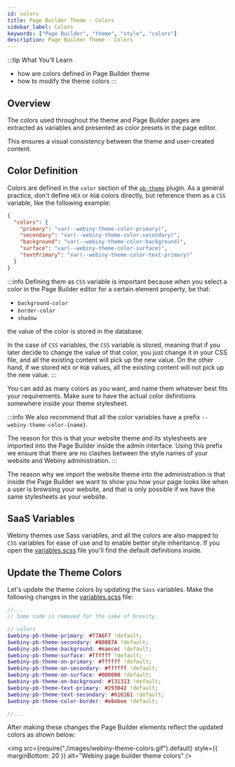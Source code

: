 ```yaml
---
id: colors
title: Page Builder Theme - Colors
sidebar_label: Colors
keywords: ["Page Builder", "theme", "style", "colors"]
description: Page Builder Theme - Colors
---
```


<!-- Always include this section on top of the page. -->

:::tip What You’ll Learn

- how are colors defined in Page Builder theme
- how to modify the theme colors
:::

## Overview

The colors used throughout the theme and Page Builder pages are extracted as variables and presented as color presets in the page editor.

This ensures a visual consistency between the theme and user-created content.

## Color Definition

Colors are defined in the `color` section of the [`pb-theme`](/docs/references/page-builder/plugins#pb-theme) plugin.
As a general practice, don't define `HEX` or `RGB` colors directly, but reference them as a `CSS` variable, like the following example:

```json title="apps/theme/pageBuilder/index.ts"
{
  "colors": {
    "primary": "var(--webiny-theme-color-primary)",
    "secondary": "var(--webiny-theme-color-secondary)",
    "background": "var(--webiny-theme-color-background)",
    "surface": "var(--webiny-theme-color-surface)",
    "textPrimary": "var(--webiny-theme-color-text-primary)"
  }
}
```

:::info
Defining them as `CSS` variable is important because when you select a color in the Page Builder editor for a certain element property, be that:

- `background-color`
- `border-color`
- `shadow`

the value of the color is stored in the database.

In the case of `CSS` variables, the `CSS` variable is stored, meaning that if you later decide to change the value of that color, you just change it in your CSS file, and all the existing content will pick up the new value.
On the other hand, if we stored `HEX` or `RGB` values, all the existing content will not pick up the new value.
:::

You can add as many colors as you want, and name them whatever best fits your requirements. Make sure to have the actual color definitions somewhere inside your theme stylesheet.

:::info
We also recommend that all the color variables have a prefix `--webiny-theme-color-{name}`.

The reason for this is that your website theme and its stylesheets are imported into the Page Builder inside the admin interface. Using this prefix we ensure that there are no clashes between the style names of your website and Webiny administration.
:::

The reason why we import the website theme into the administration is that inside the Page Builder we want to show you how your page looks like when a user is browsing your website, and that is only possible if we have the same stylesheets as your website.

## SaaS Variables

Webiny themes use Sass variables, and all the colors are also mapped to `CSS` variables for ease of use and to enable better
style inheritance. <!-- Add the link to style inheritance article -->
If you open the [variables.scss](https://github.com/webiny/webiny-js/blob/next/apps/theme/pageBuilder/styles/variables.scss) file you'll find the default definitions inside.


## Update the Theme Colors

Let's update the theme colors by updating the `Sass` variables.
Make the following changes in the [variables.scss](https://github.com/webiny/webiny-js/blob/next/apps/theme/pageBuilder/styles/variables.scss) file:

```scss {5-6} title="apps/theme/pageBuilder/styles/variables.scss"
//...
// Some code is removed for the sake of brevity.

// colors
$webiny-pb-theme-primary: #77A6F7 !default;
$webiny-pb-theme-secondary: #00887A !default;
$webiny-pb-theme-background: #eaecec !default;
$webiny-pb-theme-surface: #ffffff !default;
$webiny-pb-theme-on-primary: #ffffff !default;
$webiny-pb-theme-on-secondary: #ffffff !default;
$webiny-pb-theme-on-surface: #000000 !default;
$webiny-pb-theme-on-background: #131313 !default;
$webiny-pb-theme-text-primary: #293042 !default;
$webiny-pb-theme-text-secondary: #616161 !default;
$webiny-pb-theme-color-border: #e8ebee !default;

//...
```
After making these changes the Page Builder elements reflect the updated colors as shown below:
<!-- vale off -->

<img
  src={require("./images/webiny-theme-colors.gif").default}
  style={{ marginBottom: 20 }}
  alt="Webiny page builder theme colors"
/>

<!-- vale on -->
